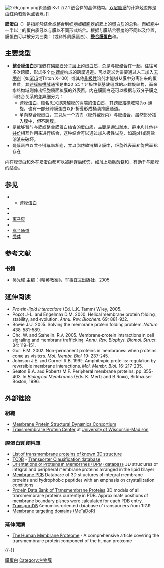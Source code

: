{{noteTA|G1=Lifesciences}}
[[Image:2r9r_opm.png|thumb]]钾通道 Kv1.2/2.1 嵌合体的晶体结构。[[双层脂膜|双层脂膜]]的计算烃边界是由红色和蓝色点表示。]]

'''膜蛋白'''（{{lang-en|'''membrane protein'''}}）是指能够结合或整合到[[细胞|细胞]]或[[细胞器|细胞器]]的膜上的[[蛋白质|蛋白质]]的总称。而细胞中一半以上的蛋白质可以与膜以不同形式结合。根据与膜结合强度的不同以及位置，膜蛋白可以被分为三类：'''{{tsl|en|Peripheral membrane protein|外在膜蛋白}}'''（或称外周膜蛋白）、'''[[整合膜蛋白|整合膜蛋白]]'''和'''{{tsl|en|Lipid-anchored protein|脂锚定蛋白}}'''。

==主要类型==
*'''[[整合膜蛋白|整合膜蛋白]]'''是镶嵌在[[磷脂双分子层|磷脂双分子层]]上的[[蛋白质|蛋白质]]，总是与膜结合在一起，往往可多次跨膜，形成多个[[α-螺旋|α-螺旋]]构成的跨膜通道。可以定义为需要通过人工加入[[去垢剂|去垢剂]]（如[[SDS|SDS]]或Triton X-100）或其他[[非极性|非极性]]溶剂才能够从膜中分离出来的蛋白质。其[[跨膜結構域|跨膜結構域]]通常是由20-25个非极性氨基酸组成的α-螺旋结构，而亲水结构域则伸出细胞质面和膜的外表面。内在膜蛋白还可以根据与双分子膜之间结合关系的差异细分为：
**[[跨膜蛋白|跨膜蛋白]]，顾名思义即跨越膜的两端的蛋白质，其[[跨膜結構域|跨膜結構域]]常为α-螺旋，也有一部分跨膜蛋白以β-折叠形成桶装跨膜通道。
**单向整合膜蛋白，其只从一个方向（膜外或膜内）与膜结合，虽然部分插入膜中，但不跨膜。
*'''{{tsl|en|Peripheral membrane protein|外在膜蛋白}}'''是能够暂时与膜或整合膜蛋白结合的蛋白质，主要是通过[[疏水性|疏水]]、[[静电学|静电]]和其他非[[共价键|共价]]相互作用来进行结合，这种结合可以通过加入极性试剂，如高pH或高盐溶液来破坏。
*'''{{tsl|en|Lipid-anchored protein|脂锚定蛋白}}'''是膜蛋白以共价键与脂相连，并以脂肪酸链插入膜中，细胞外表面和胞质面都存在

内在膜蛋白和外在膜蛋白都可以被[[翻译后修饰|翻译后修饰]]，如加上[[脂肪酸|脂肪酸]]链和{{tsl|en|Prenylation|异戊二烯化}}，有助于与脂膜的结合。

==参见==
{{Portal box|分子与细胞生物学|生物学}}
*{{tsl|en|Integral membrane protein|内在膜蛋白}}
**[[跨膜蛋白|跨膜蛋白]]
*{{tsl|en|Peripheral membrane protein|外在膜蛋白}}
*{{tsl|en|Lipid-anchored protein|脂锚定蛋白}}
*[[离子泵|离子泵]]
*{{tsl|en|Transport protein|运输蛋白}}
*[[离子通道|离子通道]]
*[[受体_(生物化学)|受体]]

==参考文献==
{{Reflist}}
=== 书籍 ===
{{refbegin}}
* 吴光耀 主编：《精英教案》，军事宜文出版社，2005
{{refend}}

==延伸阅读==
{{refbegin}}
*''Protein-lipid interactions'' (Ed. L.K. Tamm) Wiley, 2005.
*Popot J-L. and Engelman D.M. 2000. Helical membrane protein folding, stability, and evolution. ''Annu. Rev. Biochem.'' 69: 881-922.
*Bowie J.U. 2005. Solving the membrane protein folding problem. ''Nature'' 438: 581-589.
*Cho, W. and Stahelin, R.V. 2005. Membrane-protein interactions in cell signaling and membrane trafficking. ''Annu. Rev. Biophys. Biomol. Struct.'' 34: 119–151.
*Goni F.M. 2002. Non-permanent proteins in membranes: when proteins come as visitors. ''Mol. Membr. Biol.'' 19: 237-245.
*Johnson J.E. and Cornell R.B. 1999. Amphitropic proteins: regulation by reversible membrane interactions. ''Mol. Membr. Biol.'' 16: 217-235.
*Seaton B.A. and Roberts M.F. Peripheral membrane proteins. pp. 355-403. In ''Biological Membranes'' (Eds. K. Mertz and B.Roux), Birkhauser Boston, 1996.
{{refend}}

==外部链接==
{{commons category|Membrane proteins}}

===組織===
*[http://memprotein.org Membrane Protein Structural Dynamics Consortium] {{Wayback|url=http://memprotein.org/ |date=20210128102453 }}
*[http://www.uwmembraneproteins.org Transmembrane Protein Center] {{Wayback|url=http://www.uwmembraneproteins.org/ |date=20210214011006 }} at [[University_of_Wisconsin-Madison|University of Wisconsin-Madison]]

===膜蛋白質資料庫===
*[https://web.archive.org/web/20110411070708/http://blanco.biomol.uci.edu/Membrane_Proteins_xtal.html List of transmembrane proteins of known 3D structure]
*[https://web.archive.org/web/20140103031444/http://tcdb.org/ TCDB] - [[Transporter_Classification_database|Transporter Classification database]]
*[https://web.archive.org/web/20140103112750/http://opm.phar.umich.edu/ Orientations of Proteins in Membranes (OPM) database] 3D structures of integral and peripheral membrane proteins arranged in the lipid bilayer
*[http://www.mpdb.tcd.ie/ Membrane PDB] {{Wayback|url=http://www.mpdb.tcd.ie/ |date=20200803212118 }} Database of 3D structures of integral membrane proteins and hydrophobic peptides with an emphasis on crystallization conditions
*[https://web.archive.org/web/20131225065028/http://pdbtm.enzim.hu/ Protein Data Bank of Transmembrane Proteins] 3D models of all transmembrane proteins currently in PDB.  Approximate positions of membrane boundary planes were calculated for each PDB entry.
*[https://web.archive.org/web/20140103120108/http://membranetransport.org/ TransportDB] Genomics-oriented database of transporters from TIGR
*[https://web.archive.org/web/20120921002258/http://proteomics.bioengr.uic.edu/metador/MeTaDoR.html Membrane targeting domains (MeTaDoR)]

===延伸閱讀===
* {{En}}[http://www.biomedcentral.com/1741-7007/7/50 The Human Membrane Proteome] {{Wayback|url=http://www.biomedcentral.com/1741-7007/7/50 |date=20151124063448 }} - A comprehensive article covering the transmembrane protein component of the human proteome
{{-}}

{{细胞膜}}
{{Protein topics}}
{{Membrane proteins}}
{{Epithelial tissue}}

[[Category:膜蛋白|]]
[[Category:生物膜|Category:生物膜]]